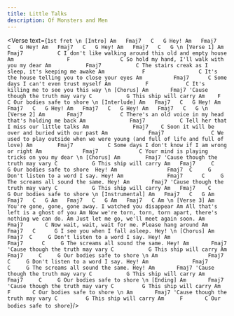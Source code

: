 ```yaml
---
title: Little Talks
description: Of Monsters and Men
---
```



<Verse text={`
1st fret
\n
[Intro]
Am   Fmaj7   C   G
                 Hey!
Am   Fmaj7   C   G
                 Hey!
Am   Fmaj7   C   G
                 Hey!
Am   Fmaj7   C   G
\n
[Verse 1]
Am               Fmaj7           C
I don't like walking around this old and empty house
    Am                 F                C
So hold my hand, I'll walk with you my dear
     Am           Fmaj7           C
The stairs creak as I sleep, it's keeping me awake
          Am            F                 C
It's the house telling you to close your eyes
Am          Fmaj7      C
Some days I can't even trust myself
       Am           F            C
It's killing me to see you this way
\n
[Chorus]
                   Am       Fmaj7
'Cause though the truth may vary
    C           G
This ship will carry
      Am    F        C
Our bodies safe to shore
\n
[Interlude]
Am   Fmaj7   C   G
                 Hey!
Am   Fmaj7   C   G
                 Hey!
Am   Fmaj7   C   G
                 Hey!
Am   Fmaj7   C   G
\n
[Verse 2]
            Am       Fmaj7            C
There's an old voice in my head that's holding me back
Am              Fmaj7           C
Tell her that I miss our little talks
Am              Fmaj7    C
Soon it will be over and buried with our past
    Am             Fmaj7               C
We used to play outside when we were young (and full of life and full of love)
Am        Fmaj7           C
Some days I don't know if I am wrong or right
      Am             Fmaj7             C
Your mind is playing tricks on you my dear
\n
[Chorus]
                   Am        Fmaj7
'Cause though the truth may vary
    C           G
This ship will carry
      Am   Fmaj7     C     G
Our bodies safe to shore  Hey!
Am                Fmaj7  C     G
Don't listen to a word I say. Hey!
Am              Fmaj7      C     G
The screams all sound the same. Hey!
                   Am       Fmaj7
'Cause though the truth may vary
    C           G
This ship will carry
      Am   Fmaj7    C     G
Our bodies safe to shore
\n
[Instrumental]
Am   Fmaj7   C   G
Am   Fmaj7   C   G
Am   Fmaj7   C   G
Am   Fmaj7   C
Am
\n
[Verse 3]
Am
You're gone, gone, gone away. I watched you disappear
Am
All that's left is a ghost of you
           Am
Now we're torn, torn, torn apart, there's nothing we can do.
     Am
Just let me go, we'll meet again soon.
    Am          Fmaj7       C
Now wait, wait, wait for me. Please hang around
  Am            Fmaj7   C      G
I see you when I fall asleep. Hey!
\n
[Chorus]
Am                Fmaj7  C     G
Don't listen to a word I say. Hey!
Am              Fmaj7      C     G
The screams all sound the same. Hey!
                   Am       Fmaj7
'Cause though the truth may vary
    C           G
This ship will carry
      Am   Fmaj7     C     G
Our bodies safe to shore
\n
Am                Fmaj7  C     G
Don't listen to a word I say. Hey!
Am              Fmaj7      C     G
The screams all sound the same. Hey!
                   Am       Fmaj7
'Cause though the truth may vary
    C           G
This ship will carry
      Am   Fmaj7     C     G
Our bodies safe to shore
\n
[Ending]
                   Am       Fmaj7
'Cause though the truth may vary
       C         G
This ship will carry
      Am     F       C
Our bodies safe to shore
\n
                   Am       Fmaj7
'Cause though the truth may vary
       C         G
This ship will carry
      Am     F       C
Our bodies safe to shore
`}/>
